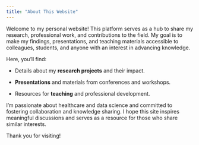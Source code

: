```yaml
---
title: "About This Website"
---
```


Welcome to my personal website! This platform serves as a hub to share my research, professional work, and contributions to the field. My goal is to make my findings, presentations, and teaching materials accessible to colleagues, students, and anyone with an interest in advancing knowledge.

Here, you'll find:

-   Details about my **research projects** and their impact.

-   **Presentations** and materials from conferences and workshops.

-   Resources for **teaching** and professional development.

I'm passionate about healthcare and data science and committed to fostering collaboration and knowledge sharing. I hope this site inspires meaningful discussions and serves as a resource for those who share similar interests.

Thank you for visiting!
